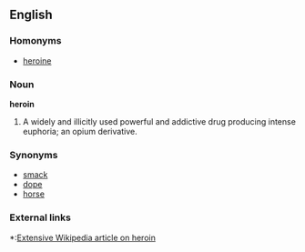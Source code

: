 ==English==

===Homonyms===
*[[heroine]]

===Noun===
'''heroin'''
#A widely and illicitly used powerful and addictive drug producing intense euphoria; an opium derivative. 

===Synonyms===
*[[smack]]
*[[dope]]
*[[horse]]

===External links===
*:[[w:heroin|Extensive Wikipedia article on heroin]]